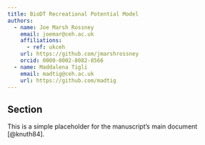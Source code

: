 ```yaml
---
title: BioDT Recreational Potential Model
authors:
  - name: Joe Marsh Rossney
    email: joemar@ceh.ac.uk
    affiliations:
      - ref: ukceh
    url: https://github.com/jmarshrossney
    orcid: 0000-0002-8082-8566
  - name: Maddalena Tigli
    email: madtig@ceh.ac.uk
    url: https://github.com/madtig
---
```


## Section
This is a simple placeholder for the manuscript's main document [@knuth84].
